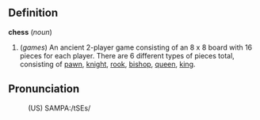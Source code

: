 ==Definition==

<b>chess</b> (<i>noun</i>)
# (<i>games</i>) An ancient 2-player game consisting of an 8 x 8 board with 16 pieces for each player.  There are 6 different types of pieces total, consisting of [[pawn]], [[knight]], [[rook]], [[bishop]], [[queen]], [[king]].

==Pronunciation==
:(US) SAMPA:/tSEs/